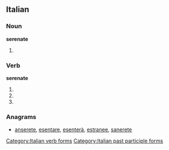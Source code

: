==Italian==

===Noun===
'''serenate''' {{f}}

# {{plural of|[[serenata]]|lang=Italian}}

===Verb===
'''serenate'''

# {{form of|[[second-person|Second-person]] [[plural]] [[present tense]]|serenare|lang=Italian}}
# {{conjugation of|serenare||2|p|imp|lang=it}}
# {{form of|[[feminine|Feminine]] plural|serenato}}

===Anagrams===
* [[anserete#Italian|anserete]], [[esentare#Italian|esentare]], [[esenterà#Italian|esenterà]], [[estranee#Italian|estranee]], [[sanerete#Italian|sanerete]]

[[Category:Italian verb forms]]
[[Category:Italian past participle forms]]